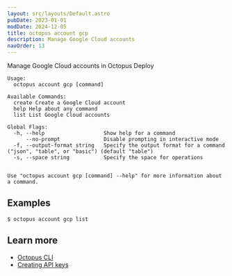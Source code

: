 ```yaml
---
layout: src/layouts/Default.astro
pubDate: 2023-01-01
modDate: 2024-12-05
title: octopus account gcp
description: Manage Google Cloud accounts
navOrder: 13
---
```


Manage Google Cloud accounts in Octopus Deploy

```
Usage:
  octopus account gcp [command]

Available Commands:
  create Create a Google Cloud account
  help Help about any command
  list List Google Cloud accounts

Global Flags:
  -h, --help                   Show help for a command
      --no-prompt              Disable prompting in interactive mode
  -f, --output-format string   Specify the output format for a command ("json", "table", or "basic") (default "table")
  -s, --space string           Specify the space for operations


Use "octopus account gcp [command] --help" for more information about a command.
```

## Examples

<SamplesInstance />

```
$ octopus account gcp list

```

## Learn more

- [Octopus CLI](/docs/octopus-rest-api/cli)
- [Creating API keys](/docs/octopus-rest-api/how-to-create-an-api-key)